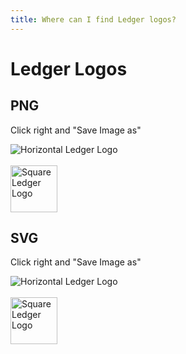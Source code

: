 ```yaml
---
title: Where can I find Ledger logos?
---
```




# Ledger Logos

## PNG

Click right and "Save Image as"

<div className="center" style={{backgroundColor: "#525252", padding: "5px"}}>
	<img src="/device-interaction/ledger-horizontal.png" className="align-center" alt="Horizontal Ledger Logo"/> 
</div>
<br/>
<div className="center" style={{backgroundColor: "#525252", padding: "5px"}}>
	<img src="/device-interaction/ledger-square.png" className="center" alt="Square Ledger Logo" width="75px" />
</div>

## SVG

Click right and "Save Image as"

<div className="center" style={{backgroundColor: "#525252", padding: "5px"}}>
	<img src="/device-interaction/ledger-horizontal.svg" alt="Horizontal Ledger Logo"/>
</div>
<br/>
<div className="center" style={{backgroundColor: "#525252", padding: "5px"}}>
	<img src="/device-interaction/ledger-square.svg" className="align-center center" alt="Square Ledger Logo" width="75px"/>
</div>